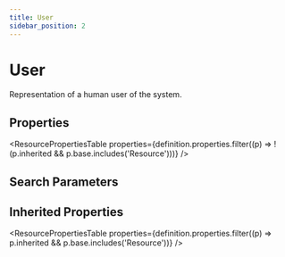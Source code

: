 ```yaml
---
title: User
sidebar_position: 2
---
```



# User

Representation of a human user of the system.

<Tabs queryString="section">
<TabItem value="schema" label="Schema" default>

## Properties

<ResourcePropertiesTable
  properties={definition.properties.filter((p) => !(p.inherited && p.base.includes('Resource')))}
/>

## Search Parameters

<SearchParamsTable searchParams={definition.searchParameters} />

## Inherited Properties

<ResourcePropertiesTable properties={definition.properties.filter((p) => p.inherited && p.base.includes('Resource'))} />

</TabItem>
  
  


</Tabs>
